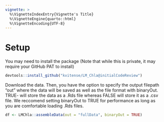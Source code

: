 ```yaml
---
vignette: >
  %\VignetteIndexEntry{Vignette's Title}
  %\VignetteEngine{quarto::html}
  %\VignetteEncoding{UTF-8}
---
```


# Setup
You may need to install the package (Note that while this is private, it may require your GitHub PAT to install)
```r
devtools::install_github("kvitense/LM_Chla@initialCodeReview")
```

Download the data. Then, you have the option to specify the output filepath "out" where the data will be saved as well as the file format with binaryOut. TRUE- will store the data as a .Rds file whereas FALSE will store it as a .csv file. We reccomend setting binaryOut to TRUE for performance as long as you are comfortable loading .Rds files. 
```r
df <- LMChla::assembleData(out = "fullData", binaryOut = TRUE)

```
